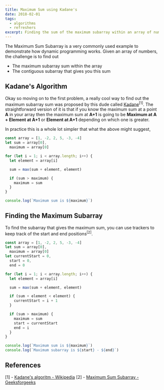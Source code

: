 ```yaml
---
title: Maximum Sum using Kadane's
date: 2018-02-01
tags:
  - algorithms
  - refreshers
excerpt: Finding the sum of the maximum subarray within an array of numbers in *O(n)*.
---
```


The Maximum Sum Subarray is a very commonly used example to demonstrate how dynamic programming works. Given an array of numbers, the challenge is to find out

- The maximum subarray sum within the array
- The contiguous subarray that gives you this sum

## Kadane's Algorithm

Okay so moving on to the first problem, a really cool way to find out the maximum subarray sum was proposed by this dude called [Kadane](https://en.wikipedia.org/wiki/Joseph_Born_Kadane)<sup>[1]</sup>. The straightforward version of it is that if you know the maximum sum at a point **A** in your array then the maximum sum at **A+1** is going to be **Maximum at A + Element at A+1** or **Element at A+1** depending on which one is greater.

In practice this is a whole lot simpler that what the above might suggest,

```javascript
const array = [1, -2, 2, 5, -3, -4]
let sum = array[0],
  maximum = array[0]

for (let i = 1; i < array.length; i++) {
  let element = array[i]

  sum = max(sum + element, element)

  if (sum > maximum) {
    maximum = sum
  }
}

console.log(`Maximum sum is ${maximum}`)
```

## Finding the Maximum Subarray

To find the subarray that gives the maximum sum, you can use trackers to keep track of the start and end positions<sup>[2]</sup>.

```javascript
const array = [1, -2, 2, 5, -3, -4]
let sum = array[0],
  maximum = array[0]
let currentStart = 0,
  start = 0,
  end = 0

for (let i = 1; i < array.length; i++) {
  let element = array[i]

  sum = max(sum + element, element)

  if (sum + element < element) {
    currentStart = i + 1
  }

  if (sum > maximum) {
    maximum = sum
    start = currentStart
    end = i
  }
}

console.log(`Maximum sum is ${maximum}`)
console.log(`Maximum subarray is ${start} - ${end}`)
```

## References

[1] - [Kadane's algoritm - Wikipedia](https://en.wikipedia.org/wiki/Maximum_subarray_problem)
[2] - [Maximum Sum Subarray - Geeksforgeeks](https://www.geeksforgeeks.org/largest-sum-contiguous-subarray/)
